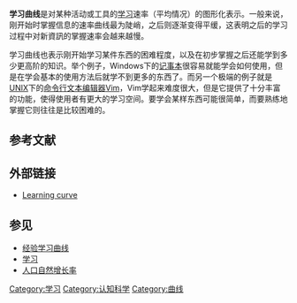 {{Distinguish|机器学习}}
{{Expand English|time=2020-03-07T05:19:08+00:00}}
{{Unreferenced|time=2017-01-08T21:40:05+00:00}}
'''学习曲线'''是对某种活动或工具的[[学习|学习]]速率（平均情况）的图形化表示。一般来说，刚开始时掌握信息的速率曲线最为陡峭，之后则逐渐变得平缓，这表明之后的学习过程中对新資訊的掌握速率会越来越慢。

学习曲线也表示刚开始学习某件东西的困难程度，以及在初步掌握之后还能学到多少更高阶的知识。举个例子，Windows下的[[记事本|记事本]]很容易就能学会如何使用，但是在学会基本的使用方法后就学不到更多的东西了。而另一个极端的例子就是[[UNIX|UNIX]]下的[[命令行|命令行]][[文本编辑器|文本编辑器]][[Vim|Vim]]，Vim学起来难度很大，但是它提供了十分丰富的功能，使得使用者有更大的学习空间。要学会某样东西可能很简单，而要熟练地掌握它则往往是比较困难的。

==参考文献==
{{Reflist}}

==外部链接==
*[http://www.psywww.com/intropsych/ch07_cognition/learning_curve.html Learning curve]{{Wayback|url=http://www.psywww.com/intropsych/ch07_cognition/learning_curve.html |date=20120218084513 }}{{en}}

==参见==
*[[经验学习曲线|经验学习曲线]]
*[[学习|学习]]
*[[人口自然增长率|人口自然增长率]]

[[Category:学习|Category:学习]]
[[Category:认知科学|Category:认知科学]]
[[Category:曲线|Category:曲线]]
